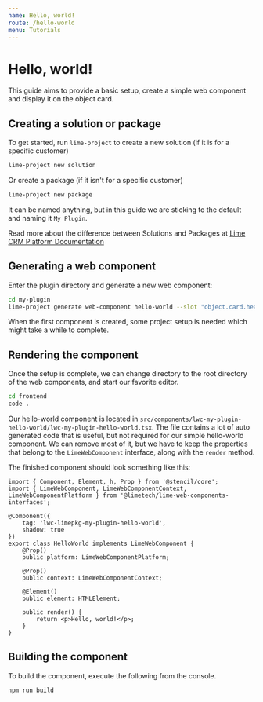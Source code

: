 ```yaml
---
name: Hello, world!
route: /hello-world
menu: Tutorials
---
```


# Hello, world!

This guide aims to provide a basic setup, create a simple web component and display it on the object card.

## Creating a solution or package

To get started, run `lime-project` to create a new solution (if it is for a specific customer)

```sh
lime-project new solution
```
Or create a package (if it isn't for a specific customer)

```sh
lime-project new package
```

It can be named anything, but in this guide we are sticking to the default and naming it `My Plugin`.

Read more about the difference between Solutions and Packages at [Lime CRM Platform Documentation](https://lime-crm-platform.readthedocs-hosted.com/en/latest/packages-intro/limepackages.html)

## Generating a web component

Enter the plugin directory and generate a new web component:

```sh
cd my-plugin
lime-project generate web-component hello-world --slot "object.card.head.panels"
```

When the first component is created, some project setup is needed which might take a while to complete.

## Rendering the component

Once the setup is complete, we can change directory to the root directory of the web components, and start our favorite editor.

```sh
cd frontend
code .
```

Our hello-world component is located in `src/components/lwc-my-plugin-hello-world/lwc-my-plugin-hello-world.tsx`. The file contains a lot of auto generated code that is useful, but not required for our simple hello-world component. We can remove most of it, but we have to keep the properties that belong to the `LimeWebComponent` interface, along with the `render` method.

The finished component should look something like this:

```tsx
import { Component, Element, h, Prop } from '@stencil/core';
import { LimeWebComponent, LimeWebComponentContext, LimeWebComponentPlatform } from '@limetech/lime-web-components-interfaces';

@Component({
    tag: 'lwc-limepkg-my-plugin-hello-world',
    shadow: true
})
export class HelloWorld implements LimeWebComponent {
    @Prop()
    public platform: LimeWebComponentPlatform;

    @Prop()
    public context: LimeWebComponentContext;

    @Element()
    public element: HTMLElement;

    public render() {
        return <p>Hello, world!</p>;
    }
}
```

## Building the component

To build the component, execute the following from the console.

```
npm run build
```

